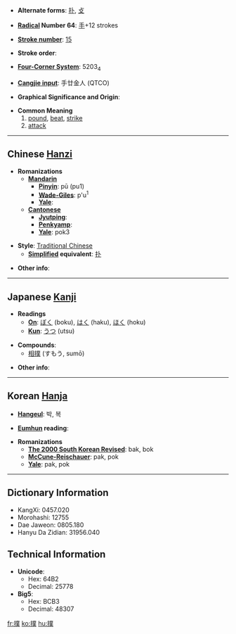 * '''Alternate forms''': [[扑]], [[攴]]

* '''[[Wiktionary:Chinese radical index| Radical]] Number 64''': [[Wiktionary:Chinese radical index 手|手]]+12 strokes

* '''[[Wiktionary:Chinese total strokes index|Stroke number]]''': [[Wiktionary:Chinese total strokes index 15|15]]

* '''Stroke order''': 

* '''[[Wiktionary:Chinese four corner index|Four-Corner System]]''': 5203<sub>4</sub>

* '''[[Wiktionary:Chinese Cangjie index|Cangjie input]]''': 手廿金人 (QTCO)

* '''Graphical Significance and Origin''': 

* '''Common Meaning'''
*#[[pound]], [[beat]], [[strike]]
*# [[attack]]

----

== Chinese [[Hanzi]] ==

* '''Romanizations'''
** '''[[Mandarin]]'''
*** '''[[Pinyin]]''': pū (pu1)
*** '''[[Wade-Giles]]''': p'u<sup>1</sup>
*** '''[[Yale]]''': 
** '''[[Cantonese]]'''
*** '''[[Jyutping]]''':
*** '''[[Penkyamp]]''': 
*** '''[[Yale]]''': pok3

* '''Style''': [[Traditional Chinese]] 
** '''[[Simplified Chinese|Simplified]] equivalent''': [[扑]]

* '''Other info''': 

----

== Japanese [[Kanji]] ==

* '''Readings'''
** '''[[On]]''': [[ぼく]] (boku), [[はく]] (haku), [[ほく]] (hoku)
** '''[[Kun]]''': [[うつ]] (utsu)

* '''Compounds''':
**[[相撲]] (すもう, sumō)

* '''Other info''':  

----

== Korean [[Hanja]] ==

* '''[[Hangeul]]''': 박, 복

* '''[[Eumhun]] reading''': 

* '''Romanizations'''
** '''[[The 2000 South Korean Revised Romanization|The 2000 South Korean Revised]]''': bak, bok
** '''[[McCune-Reischauer]]''': pak, pok
** '''[[Yale]]''': pak, pok

----

== Dictionary Information ==

* KangXi: 0457.020
* Morohashi: 12755
* Dae Jaweon: 0805.180
* Hanyu Da Zidian: 31956.040

== Technical Information ==

* '''Unicode''':
** Hex: 64B2
** Decimal: 25778
* '''Big5''':
** Hex: BCB3
** Decimal: 48307

[[fr:撲]]
[[ko:撲]]
[[hu:撲]]